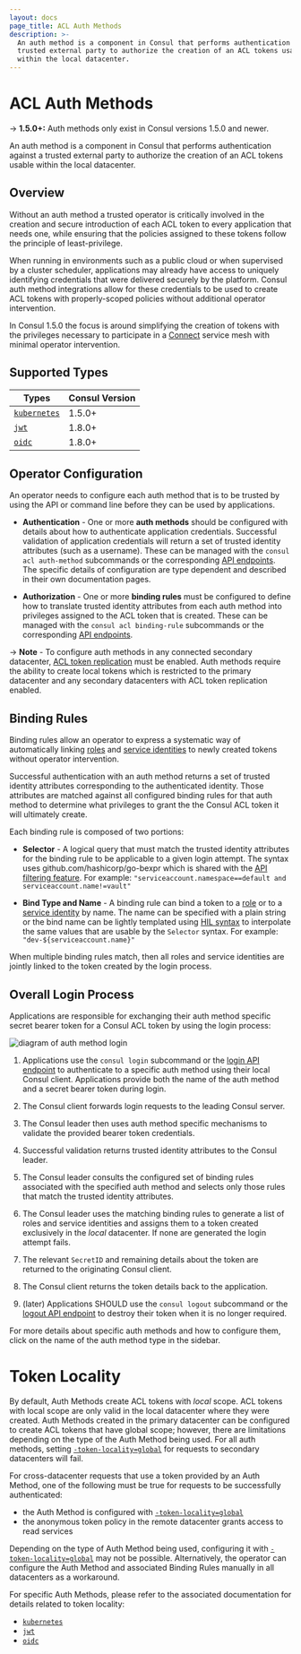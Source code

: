 ```yaml
---
layout: docs
page_title: ACL Auth Methods
description: >-
  An auth method is a component in Consul that performs authentication against a
  trusted external party to authorize the creation of an ACL tokens usable
  within the local datacenter.
---
```


# ACL Auth Methods

-> **1.5.0+:** Auth methods only exist in Consul versions 1.5.0 and newer.

An auth method is a component in Consul that performs authentication against a
trusted external party to authorize the creation of an ACL tokens usable within
the local datacenter.

## Overview

Without an auth method a trusted operator is critically involved in the
creation and secure introduction of each ACL token to every application that
needs one, while ensuring that the policies assigned to these tokens follow the
principle of least-privilege.

When running in environments such as a public cloud or when supervised by a
cluster scheduler, applications may already have access to uniquely identifying
credentials that were delivered securely by the platform. Consul auth method
integrations allow for these credentials to be used to create ACL tokens with
properly-scoped policies without additional operator intervention.

In Consul 1.5.0 the focus is around simplifying the creation of tokens with the
privileges necessary to participate in a [Connect](/docs/connect)
service mesh with minimal operator intervention.

## Supported Types

| Types                                             | Consul Version                    |
| ------------------------------------------------- | --------------------------------- |
| [`kubernetes`](/docs/security/acl/auth-methods/kubernetes) | 1.5.0+                            |
| [`jwt`](/docs/security/acl/auth-methods/jwt)               | 1.8.0+                            |
| [`oidc`](/docs/security/acl/auth-methods/oidc)             | 1.8.0+ <EnterpriseAlert inline /> |

## Operator Configuration

An operator needs to configure each auth method that is to be trusted by
using the API or command line before they can be used by applications.

- **Authentication** - One or more **auth methods** should be configured with
  details about how to authenticate application credentials. Successful
  validation of application credentials will return a set of trusted identity
  attributes (such as a username). These can be managed with the `consul acl auth-method` subcommands or the corresponding [API
  endpoints](/api/acl/auth-methods). The specific details of
  configuration are type dependent and described in their own documentation
  pages.

- **Authorization** - One or more **binding rules** must be configured to define
  how to translate trusted identity attributes from each auth method into
  privileges assigned to the ACL token that is created. These can be managed
  with the `consul acl binding-rule` subcommands or the corresponding [API
  endpoints](/api/acl/binding-rules).

-> **Note** - To configure auth methods in any connected secondary datacenter,
[ACL token replication](/docs/agent/options#acl_enable_token_replication)
must be enabled. Auth methods require the ability to create local tokens which
is restricted to the primary datacenter and any secondary datacenters with ACL
token replication enabled.

## Binding Rules

Binding rules allow an operator to express a systematic way of automatically
linking [roles](/docs/security/acl/acl-system#acl-roles) and [service
identities](/docs/security/acl/acl-system#acl-service-identities) to newly created
tokens without operator intervention.

Successful authentication with an auth method returns a set of trusted
identity attributes corresponding to the authenticated identity. Those
attributes are matched against all configured binding rules for that auth
method to determine what privileges to grant the the Consul ACL token it will
ultimately create.

Each binding rule is composed of two portions:

- **Selector** - A logical query that must match the trusted identity
  attributes for the binding rule to be applicable to a given login attempt.
  The syntax uses github.com/hashicorp/go-bexpr which is shared with the [API
  filtering feature](/api/features/filtering). For example:
  `"serviceaccount.namespace==default and serviceaccount.name!=vault"`

- **Bind Type and Name** - A binding rule can bind a token to a
  [role](/docs/security/acl/acl-system#acl-roles) or to a [service
  identity](/docs/security/acl/acl-system#acl-service-identities) by name. The name
  can be specified with a plain string or the bind name can be lightly
  templated using [HIL syntax](https://github.com/hashicorp/hil) to interpolate
  the same values that are usable by the `Selector` syntax. For example:
  `"dev-${serviceaccount.name}"`

When multiple binding rules match, then all roles and service identities are
jointly linked to the token created by the login process.

## Overall Login Process

Applications are responsible for exchanging their auth method specific secret
bearer token for a Consul ACL token by using the login process:

![diagram of auth method login](/img/auth-methods.svg)

1. Applications use the `consul login` subcommand or the [login API
   endpoint](/api-docs/acl#login-to-auth-method) to authenticate to a
   specific auth method using their local Consul client. Applications provide
   both the name of the auth method and a secret bearer token during login.

2. The Consul client forwards login requests to the leading Consul server.

3. The Consul leader then uses auth method specific mechanisms to validate the
   provided bearer token credentials.

4. Successful validation returns trusted identity attributes to the Consul
   leader.

5. The Consul leader consults the configured set of binding rules associated
   with the specified auth method and selects only those rules that match the
   trusted identity attributes.

6. The Consul leader uses the matching binding rules to generate a list of
   roles and service identities and assigns them to a token created exclusively
   in the _local_ datacenter. If none are generated the login attempt fails.

7. The relevant `SecretID` and remaining details about the token are returned to
   the originating Consul client.

8. The Consul client returns the token details back to the application.

9. (later) Applications SHOULD use the `consul logout` subcommand or the
   [logout API endpoint](/api-docs/acl#logout-from-auth-method) to destroy
   their token when it is no longer required.

For more details about specific auth methods and how to configure them, click
on the name of the auth method type in the sidebar.

# Token Locality

By default, Auth Methods create ACL tokens with _local_ scope. ACL tokens with
local scope are only valid in the local datacenter where they were created.
Auth Methods created in the primary datacenter can be configured to create ACL
tokens that have global scope; however, there are limitations depending on the
type of the Auth Method being used. For all auth methods, setting
[`-token-locality=global`](/commands/acl/auth-method/create#token-locality) for
requests to secondary datacenters will fail. 

For cross-datacenter requests that use a token provided by an Auth Method, one
of the following must be true for requests to be successfully authenticated:
- the Auth Method is configured with [`-token-locality=global`](/commands/acl/auth-method/create#token-locality)
- the anonymous token policy in the remote datacenter grants access to read services

Depending on the type of Auth Method being used, configuring it with
[`-token-locality=global`](/commands/acl/auth-method/create#token-locality) may
not be possible. Alternatively, the operator can configure the Auth Method and
associated Binding Rules manually in all datacenters as a workaround.

For specific Auth Methods, please refer to the associated documentation for
details related to token locality:

- [`kubernetes`](/docs/acl/auth-methods/kubernetes#token-locality)
- [`jwt`](/docs/acl/auth-methods/jwt#token-locality)
- [`oidc`](/docs/acl/auth-methods/oidc#token-locality)
